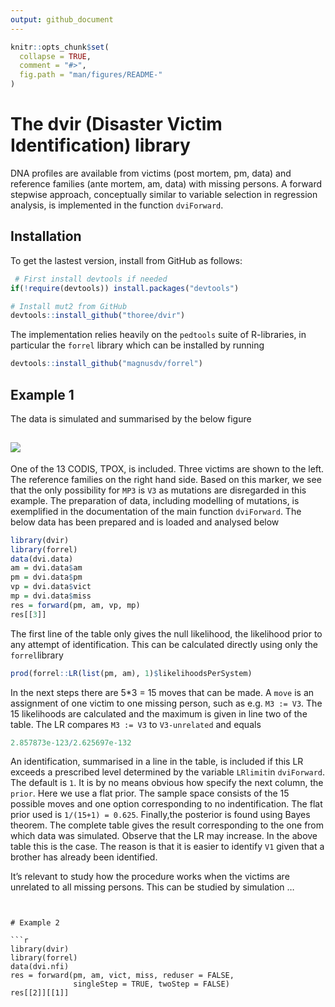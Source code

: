 ```yaml
---
output: github_document
---
```


<!-- README.md is generated from README.Rmd. Please edit that file -->

```r
knitr::opts_chunk$set(
  collapse = TRUE,
  comment = "#>",
  fig.path = "man/figures/README-"
)
```


# The dvir (Disaster Victim Identification) library

DNA profiles are available from victims (post mortem, pm, data) and 
reference families (ante mortem, am, data) with missing persons. A forward stepwise approach,
conceptually similar to variable selection in regression analysis, is implemented in
the function `dviForward`. 

## Installation

To get the lastest version, install from GitHub as follows:

```r
 # First install devtools if needed
if(!require(devtools)) install.packages("devtools")

# Install mut2 from GitHub
devtools::install_github("thoree/dvir")
```
The implementation relies heavily on 
the `pedtools` suite of R-libraries, in particular the `forrel` library
which can be installed by running

```r
devtools::install_github("magnusdv/forrel")
```
                        

## Example 1

The data is simulated and summarised by the below figure

##  <img src="man/figures/dvi.data.png" >

One of the 13 CODIS, TPOX, is included. Three
victims are shown to the left. The reference families 
on the right hand side. Based on this marker, we see that the only possibility for `MP3` is `V3` as mutations are disregarded in this example.
The preparation of data, including modelling of mutations, is exemplified in the documentation of the main function `dviForward`.
The below data has been prepared and is loaded and analysed below

```r
library(dvir)
library(forrel)
data(dvi.data)
am = dvi.data$am
pm = dvi.data$pm
vp = dvi.data$vict
mp = dvi.data$miss
res = forward(pm, am, vp, mp)
res[[3]]
```

The first line of the table only gives the null likelihood, the
likelihood prior to any attempt of identification. This can be calculated directly 
using only the `forrel`library

```r
prod(forrel::LR(list(pm, am), 1)$likelihoodsPerSystem)
```

In the next steps there are 5*3 = 15 moves that can be made. A `move` is an assignment of
one victim to one missing person, such as e.g. `M3 := V3`. The 15 likelihoods are calculated
and the maximum is given in line two of the table.
The LR compares `M3 := V3` to `V3-unrelated` and equals

```r
2.857873e-123/2.625697e-132
```
An identification, summarised in a line in the table, is included if this
LR exceeds a prescribed level determined by the variable
`LRlimit`in `dviForward`. The default is `1`.
It is by no means obvious how specify the next column,
the `prior`. Here we use a flat prior.
The sample space consists of the 15 possible moves and
one option corresponding to no indentification. The flat
prior used is `1/(15+1) = 0.625`. Finally,the posterior is found using Bayes theorem. The complete table gives the result corresponding
to the one from which data was simulated. Observe that the LR may increase.
In the above table this is the case. The reason is that it is easier to identify `V1` given that a brother has already been identified.

It's relevant to study how the procedure works when the victims are unrelated
to all missing persons.
This can be studied by simulation ...


```


# Example 2

```r
library(dvir)
library(forrel)
data(dvi.nfi)
res = forward(pm, am, vict, miss, reduser = FALSE, 
              singleStep = TRUE, twoStep = FALSE)
res[[2]][[1]]
```

